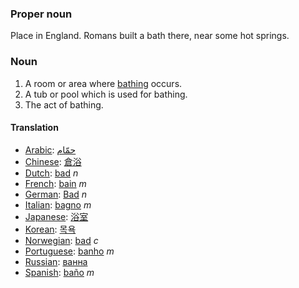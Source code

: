 ===Proper noun===
Place in England. Romans built a bath there, near some hot springs.

===Noun===
#A room or area where [[bathe|bathing]] occurs.
#A tub or pool which is used for bathing.
#The act of bathing.
====Translation====
*[[Arabic]]: [[حمّام]]
*[[Chinese]]: [[倉浴]]
*[[Dutch]]: [[bad]] ''n''
*[[French]]: [[bain]] ''m''
*[[German]]: [[Bad]] ''n''
*[[Italian]]: [[bagno]] ''m''
*[[Japanese]]: [[浴室]]
*[[Korean]]: [[목욕]]
*[[Norwegian]]: [[bad]] ''c''
*[[Portuguese]]: [[banho]] ''m''
*[[Russian]]: [[ванна]]
*[[Spanish]]: [[baño]] ''m''